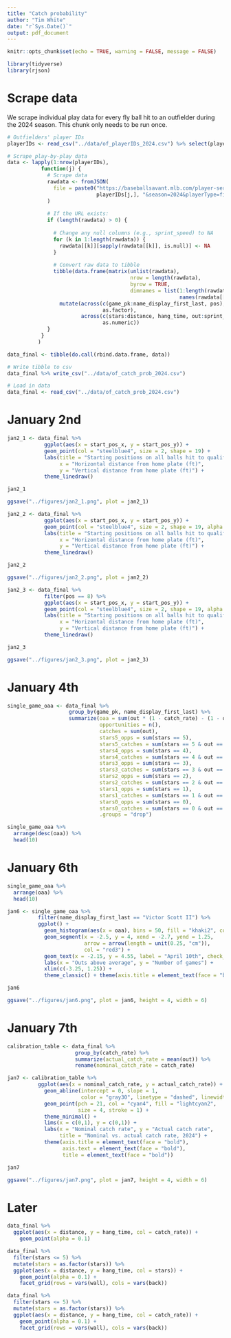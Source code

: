 ```yaml
---
title: "Catch probability"
author: "Tim White"
date: "r`Sys.Date()`"
output: pdf_document
---
```


```r
knitr::opts_chunk$set(echo = TRUE, warning = FALSE, message = FALSE)
```


```r
library(tidyverse)
library(rjson)
```



# Scrape data

We scrape individual play data for every fly ball hit to an outfielder during the 2024 season. This chunk only needs to be run once.
```r
# Outfielders' player IDs
playerIDs <- read_csv("../data/of_playerIDs_2024.csv") %>% select(player_id)

# Scrape play-by-play data
data <- lapply(1:nrow(playerIDs),
           function(j) {
             # Scrape data
             rawdata <- fromJSON(
               file = paste0("https://baseballsavant.mlb.com/player-services/range?playerId=",
                             playerIDs[j,], "&season=2024&playerType=fielder"), simplify = TRUE
             )
             
             # If the URL exists:
             if (length(rawdata) > 0) {
               
               # Change any null columns (e.g., sprint_speed) to NA
               for (k in 1:length(rawdata)) {
                 rawdata[[k]][sapply(rawdata[[k]], is.null)] <- NA
               }
               
               # Convert raw data to tibble
               tibble(data.frame(matrix(unlist(rawdata),
                                        nrow = length(rawdata), 
                                        byrow = TRUE,
                                        dimnames = list(1:length(rawdata),
                                                        names(rawdata[[1]]))))) %>%
                 mutate(across(c(game_pk:name_display_first_last, pos),
                               as.factor),
                        across(c(stars:distance, hang_time, out:sprint_speed),
                               as.numeric))
             }
           }
          )

data_final <- tibble(do.call(rbind.data.frame, data))

# Write tibble to csv
data_final %>% write_csv("../data/of_catch_prob_2024.csv")
```

```r
# Load in data
data_final <- read_csv("../data/of_catch_prob_2024.csv")
```



\newpage

# January 2nd

```r
jan2_1 <- data_final %>%
            ggplot(aes(x = start_pos_x, y = start_pos_y)) +
            geom_point(col = "steelblue4", size = 2, shape = 19) +
            labs(title = "Starting positions on all balls hit to qualified OFs in 2024",
                 x = "Horizontal distance from home plate (ft)",
                 y = "Vertical distance from home plate (ft)") +
            theme_linedraw()

jan2_1

ggsave("../figures/jan2_1.png", plot = jan2_1)
```

```r
jan2_2 <- data_final %>%
            ggplot(aes(x = start_pos_x, y = start_pos_y)) +
            geom_point(col = "steelblue4", size = 2, shape = 19, alpha = 0.025) +
            labs(title = "Starting positions on all balls hit to qualified OFs in 2024",
                 x = "Horizontal distance from home plate (ft)",
                 y = "Vertical distance from home plate (ft)") +
            theme_linedraw()

jan2_2

ggsave("../figures/jan2_2.png", plot = jan2_2)
```

```r
jan2_3 <- data_final %>%
            filter(pos == 8) %>%
            ggplot(aes(x = start_pos_x, y = start_pos_y)) +
            geom_point(col = "steelblue4", size = 2, shape = 19, alpha = 0.05) +
            labs(title = "Starting positions on all balls hit to qualified CFs in 2024",
                 x = "Horizontal distance from home plate (ft)",
                 y = "Vertical distance from home plate (ft)") +
            theme_linedraw()

jan2_3

ggsave("../figures/jan2_3.png", plot = jan2_3)
```



\newpage

# January 4th

```r
single_game_oaa <- data_final %>%
                    group_by(game_pk, name_display_first_last) %>%
                    summarize(oaa = sum(out * (1 - catch_rate) - (1 - out) * catch_rate),
                              opportunities = n(),
                              catches = sum(out),
                              stars5_opps = sum(stars == 5),
                              stars5_catches = sum(stars == 5 & out == 1),
                              stars4_opps = sum(stars == 4),
                              stars4_catches = sum(stars == 4 & out == 1),
                              stars3_opps = sum(stars == 3),
                              stars3_catches = sum(stars == 3 & out == 1),
                              stars2_opps = sum(stars == 2),
                              stars2_catches = sum(stars == 2 & out == 1),
                              stars1_opps = sum(stars == 1),
                              stars1_catches = sum(stars == 1 & out == 1),
                              stars0_opps = sum(stars == 0),
                              stars0_catches = sum(stars == 0 & out == 1),
                              .groups = "drop")
```

```r
single_game_oaa %>%
  arrange(desc(oaa)) %>%
  head(10)
```



\newpage

# January 6th

```r
single_game_oaa %>%
  arrange(oaa) %>%
  head(10)
```

```r
jan6 <- single_game_oaa %>%
          filter(name_display_first_last == "Victor Scott II") %>%
          ggplot() +
            geom_histogram(aes(x = oaa), bins = 50, fill = "khaki2", col = "khaki4") +
            geom_segment(x = -2.5, y = 4, xend = -2.7, yend = 1.25,
                         arrow = arrow(length = unit(0.25, "cm")),
                         col = "red3") +
            geom_text(x = -2.15, y = 4.55, label = "April 10th", check_overlap = TRUE, fontface = "bold") +
            labs(x = "Outs above average", y = "Number of games") +
            xlim(c(-3.25, 1.25)) +
            theme_classic() + theme(axis.title = element_text(face = "bold"))

jan6

ggsave("../figures/jan6.png", plot = jan6, height = 4, width = 6)
```



\newpage

# January 7th

```r
calibration_table <- data_final %>%
                      group_by(catch_rate) %>%
                      summarize(actual_catch_rate = mean(out)) %>%
                      rename(nominal_catch_rate = catch_rate)

jan7 <- calibration_table %>%
          ggplot(aes(x = nominal_catch_rate, y = actual_catch_rate)) +
            geom_abline(intercept = 0, slope = 1,
                        color = "gray30", linetype = "dashed", linewidth = 0.5) +
            geom_point(pch = 21, col = "cyan4", fill = "lightcyan2",
                       size = 4, stroke = 1) +
            theme_minimal() +
            lims(x = c(0,1), y = c(0,1)) +
            labs(x = "Nominal catch rate", y = "Actual catch rate",
                 title = "Nominal vs. actual catch rate, 2024") +
            theme(axis.title = element_text(face = "bold"),
                  axis.text = element_text(face = "bold"),
                  title = element_text(face = "bold"))

jan7

ggsave("../figures/jan7.png", plot = jan7, height = 4, width = 6)
```



\newpage

# Later

```r
data_final %>%
  ggplot(aes(x = distance, y = hang_time, col = catch_rate)) +
    geom_point(alpha = 0.1)
```

```r
data_final %>%
  filter(stars <= 5) %>%
  mutate(stars = as.factor(stars)) %>%
  ggplot(aes(x = distance, y = hang_time, col = stars)) +
    geom_point(alpha = 0.1) +
    facet_grid(rows = vars(wall), cols = vars(back))

data_final %>%
  filter(stars <= 5) %>%
  mutate(stars = as.factor(stars)) %>%
  ggplot(aes(x = distance, y = hang_time, col = catch_rate)) +
    geom_point(alpha = 0.1) +
    facet_grid(rows = vars(wall), cols = vars(back))
```




